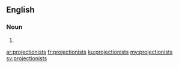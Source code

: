==English==

===Noun===
{{head|en}}

# {{plural of|projectionist}}

[[ar:projectionists]]
[[fr:projectionists]]
[[ku:projectionists]]
[[my:projectionists]]
[[sv:projectionists]]
